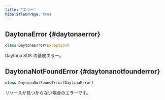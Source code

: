 ```yaml
---
title: "エラー"
hideTitleOnPage: true
---
```


## DaytonaError \{#daytonaerror\}

```python
class DaytonaError(Exception)
```

Daytona SDK の基底エラー。

## DaytonaNotFoundError \{#daytonanotfounderror\}

```python
class DaytonaNotFoundError(DaytonaError)
```

リソースが見つからない場合のエラーです。
